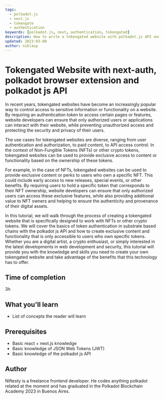```yaml
---
tags:
  - polkadot.js
  - next.js
  - tokengate
  - authentication
keywords: [polkadot.js, next, authentication, tokengated]
description: How to write a tokengated website with polkadot.js API and next.js
updated: 2023-03-08
author: niklasp
---
```


# Tokengated Website with next-auth, polkadot browser extension and polkadot js API

In recent years, tokengated websites have become an increasingly popular way to
control access to sensitive information or functionality on a website. By
requiring an authentication token to access certain pages or features, website
developers can ensure that only authorized users or applications can interact
with their website, while preventing unauthorized access and protecting the
security and privacy of their users.

The use cases for tokengated websites are diverse, ranging from user
authentication and authorization, to paid content, to API access control. In the
context of Non-Fungible Tokens (NFTs) or other crypto tokens, tokengated
websites can be used to provide exclusive access to content or functionality
based on the ownership of these tokens.

For example, in the case of NFTs, tokengated websites can be used to provide
exclusive content or perks to users who own a specific NFT. This could include
early access to new releases, special events, or other benefits. By requiring
users to hold a specific token that corresponds to their NFT ownership, website
developers can ensure that only authorized users can access these exclusive
features, while also providing additional value to NFT owners and helping to
ensure the authenticity and provenance of their digital assets.

In this tutorial, we will walk through the process of creating a tokengated
website that is specifically designed to work with NFTs or other crypto tokens.
We will cover the basics of token authentication in substrate based chains with
the polkadot js API and how to create exclusive content and functionality that
is only accessible to users who own specific tokens. Whether you are a digital
artist, a crypto enthusiast, or simply interested in the latest developments in
web development and security, this tutorial will provide you with the knowledge
and skills you need to create your own tokengated website and take advantage of
the benefits that this technology has to offer.

## Time of completion

3h

## What you'll learn

- List of concepts the reader will learn

## Prerequisites

- Basic react + next.js knowledge
- Basic knowledge of JSON Web Tokens (JWT)
- Basic knowledge of the polkadot js API

## Author

Niftesty is a freelance frontend developer. He codes anything polkadot related
at the moment and has graduated in the Polkadot Blockchain Academy 2023 in
Buenos Aires.
